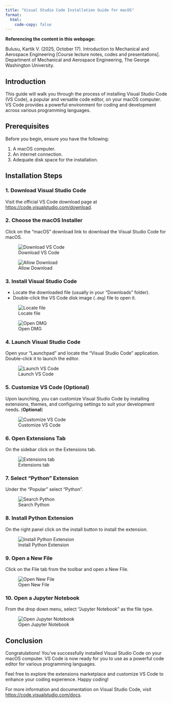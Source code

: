 ```yaml
---
title: "Visual Studio Code Installation Guide for macOS"
format: 
  html:
    code-copy: false
---
```


<html>
<head>
    <style>
        body {
            -webkit-user-select: none; /* Safari */
            -moz-user-select: none; /* Firefox */
            -ms-user-select: none; /* IE10+/Edge */
            user-select: none; /* Standard */
        }
    </style>
</head>
<body>

<!-- # Visual Studio Code Installation Guide for macOS -->
:::{.callout-important}
**Referencing the content in this webpage:**

Bulusu, Kartik V. (2025, October 17). Introduction to Mechanical and Aerospace Engineering [Course lecture notes, codes and presentations]. Department of Mechanical and Aerospace Engineering, The George Washington University.
:::

## Introduction

This guide will walk you through the process of installing Visual Studio Code (VS Code), a popular and versatile code editor, on your macOS computer. VS Code provides a powerful environment for coding and development across various programming languages.

## Prerequisites

Before you begin, ensure you have the following:

1. A macOS computer.
2. An internet connection.
3. Adequate disk space for the installation.

## Installation Steps

### 1. Download Visual Studio Code

Visit the official VS Code download page at [https://code.visualstudio.com/download](https://code.visualstudio.com/download).

### 2. Choose the macOS Installer

Click on the "macOS" download link to download the Visual Studio Code for macOS.

![Download VS Code](images/screenshots/vscode-mac/screenshot-1.png)

![Allow Download](images/screenshots/vscode-mac/screenshot-2.png)

### 3. Install Visual Studio Code

- Locate the downloaded file (usually in your "Downloads" folder).
- Double-click the VS Code disk image (`.dmg`) file to open it.

![Locate file](images/screenshots/vscode-mac/screenshot-11.png)

![Open DMG](images/screenshots/vscode-mac/screenshot-3.png)

<!-- - Drag the Visual Studio Code application icon to the "Applications" folder to install it.

![Install VS Code](path/to/screenshot-3.png) -->

### 4. Launch Visual Studio Code

Open your "Launchpad" and locate the "Visual Studio Code" application. Double-click it to launch the editor.

![Launch VS Code](images/screenshots/vscode-mac/screenshot-10.png)

### 5. Customize VS Code (Optional)

Upon launching, you can customize Visual Studio Code by installing extensions, themes, and configuring settings to suit your development needs. (**Optional**)

![Customize VS Code](images/screenshots/vscode-mac/screenshot-4.png)

### 6. Open Extensions Tab

On the sidebar click on the Extensions tab.

![Extensions tab](images/screenshots/vscode-mac/screenshot-5.png)

### 7. Select "Python" Extension

Under the "Popular" select "Python".

![Search Python](images/screenshots/vscode-mac/screenshot-6.png)

### 8. Install Python Extension

On the right panel click on the install button to install the extension.

![Install Python Extension](images/screenshots/vscode-mac/screenshot-7.png)

### 9. Open a New File

Click on the File tab from the toolbar and open a New File.

![Open New File](images/screenshots/vscode-mac/screenshot-8.png)

### 10. Open a Jupyter Notebook

From the drop down menu, select "Jupyter Notebook" as the file type.

![Open Jupyter Notebook](images/screenshots/vscode-mac/screenshot-9.png)

## Conclusion

Congratulations! You've successfully installed Visual Studio Code on your macOS computer. VS Code is now ready for you to use as a powerful code editor for various programming languages.

Feel free to explore the extensions marketplace and customize VS Code to enhance your coding experience. Happy coding!

For more information and documentation on Visual Studio Code, visit [https://code.visualstudio.com/docs](https://code.visualstudio.com/docs).

<!-- <br>
<footer>
  <p><small><small><small><small>This is a Quarto website. To learn more about Quarto websites visit <https://quarto.org/docs/websites>.<br>
  Author: Kartik Bulusu<br>
  Contact: <a href="mailto:bulusu@gwu.edu">bulusu</a><br>
  &copy; 2025 All rights reserved</small></small></small></small></p>
</footer> -->